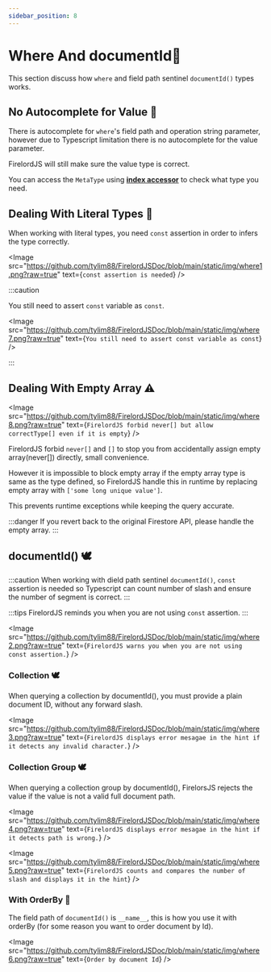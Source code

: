 ```yaml
---
sidebar_position: 8
---
```


# Where And documentId🍒

This section discuss how `where` and field path sentinel `documentId()` types works.


## No Autocomplete for Value 🐧

There is autocomplete for `where`'s field path and operation string parameter, however due to Typescript limitation there is no autocomplete for the value parameter.

FirelordJS will still make sure the value type is correct.

You can access the `MetaType` using **[index accessor](../guides/children_and_metatype#index-accessor-%EF%B8%8F)** to check what type you need.

## Dealing With Literal Types 🐧

When working with literal types, you need `const` assertion in order to infers the type correctly.

<Image
	src="https://github.com/tylim88/FirelordJSDoc/blob/main/static/img/where1.png?raw=true"
	text={`const assertion is needed`}
/>

:::caution

You still need to assert `const` variable as `const`.

<Image
	src="https://github.com/tylim88/FirelordJSDoc/blob/main/static/img/where7.png?raw=true"
	text={`You still need to assert const variable as const`}
/>

:::

## Dealing With Empty Array ⚠️

<Image
	src="https://github.com/tylim88/FirelordJSDoc/blob/main/static/img/where8.png?raw=true"
	text={`FirelordJS forbid never[] but allow correctType[] even if it is empty`}
/>

FirelordJS forbid `never[]` and `[]` to stop you from accidentally assign empty array(never[]) directly, small convenience.

However it is impossible to block empty array if the empty array type is same as the type defined, so FirelordJS handle this in runtime by replacing empty array with `['some long unique value']`.

This prevents runtime exceptions while keeping the query accurate.

:::danger
If you revert back to the original Firestore API, please handle the empty array.
:::

## documentId() 🕊️

:::caution
When working with dield path sentinel `documentId()`, `const` assertion is needed so Typescript can count number of slash and ensure the number of segment is correct.
:::

:::tips
FirelordJS reminds you when you are not using `const` assertion.
:::

<Image
	src="https://github.com/tylim88/FirelordJSDoc/blob/main/static/img/where2.png?raw=true"
	text={`FirelordJS warns you when you are not using const assertion.`}
/>

### Collection 🕊️

When querying a collection by documentId(), you must provide a plain document ID, without any forward slash.

<Image
	src="https://github.com/tylim88/FirelordJSDoc/blob/main/static/img/where3.png?raw=true"
	text={`FirelordJS displays error mesagae in the hint if it detects any invalid character.`}
/>

### Collection Group 🕊️

When querying a collection group by documentId(), FirelorsJS rejects the value if the value is not a valid full document path.

<Image
	src="https://github.com/tylim88/FirelordJSDoc/blob/main/static/img/where4.png?raw=true"
	text={`FirelordJS displays error mesagae in the hint if it detects path is wrong.`}
/>

<Image
	src="https://github.com/tylim88/FirelordJSDoc/blob/main/static/img/where5.png?raw=true"
	text={`FirelordJS counts and compares the number of slash and displays it in the hint`}
/>

### With OrderBy 🦜

The field path of `documentId()` is `__name__`, this is how you use it with orderBy (for some reason you want to order document by Id).

<Image
	src="https://github.com/tylim88/FirelordJSDoc/blob/main/static/img/where6.png?raw=true"
	text={`Order by document Id`}
/>
